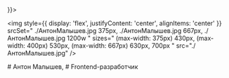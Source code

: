 <div style={{
   display: 'grid',  
   gridTemplateColumns: '1fr 1fr', 
   gridTemplateRow: 'repeat(2, 1fr)',
   gridGap: 20,
   alignItems: 'center'

   }}>

   <img style={{
      display: 'flex', 
      justifyContent: 'center', 
      alignItems: 'center'
   }}
   srcSet="
      ./АнтонМалышев.jpg 375px,
      ./АнтонМалышев.jpg 667px,
      ./АнтонМалышев.jpg 1200w
   "
   sizes="
      (max-width: 375px) 430px,
      (max-width: 400px) 530px,
      (max-width: 667px) 630px,
      700px
   "
   src="./АнтонМалышев.jpg" />


   <div>
      # Антон Малышев, 
      # Frontend-разработчик
   </div>
   
</div>
